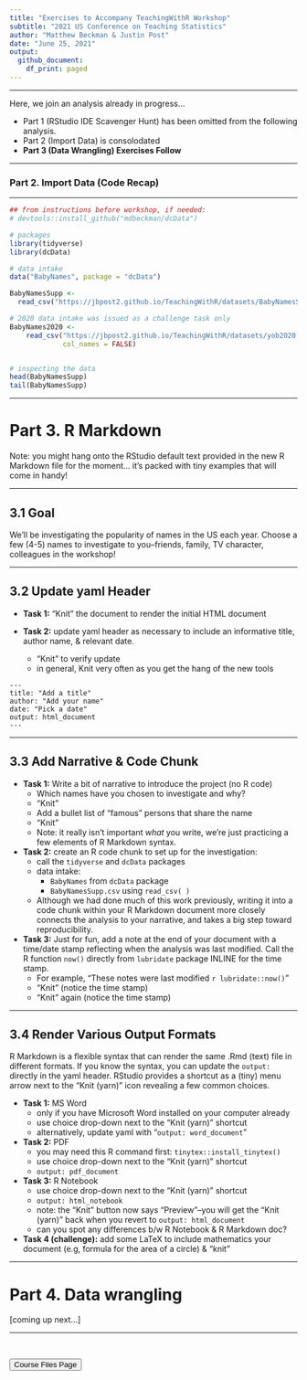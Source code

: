 ```yaml
---
title: "Exercises to Accompany TeachingWithR Workshop"
subtitle: "2021 US Conference on Teaching Statistics"
author: "Matthew Beckman & Justin Post"
date: "June 25, 2021"
output:
  github_document:
    df_print: paged
---
```


<hr> 

Here, we join an analysis already in progress...  

- Part 1 (RStudio IDE Scavenger Hunt) has been omitted from the following analysis. 
- Part 2 (Import Data) is consolodated 
- **Part 3 (Data Wrangling) Exercises Follow**  

<hr> 

### Part 2. Import Data (Code Recap)

<hr> 

```r
## from instructions before workshop, if needed:
# devtools::install_github("mdbeckman/dcData")

# packages
library(tidyverse)  
library(dcData)     

# data intake
data("BabyNames", package = "dcData")

BabyNamesSupp <- 
  read_csv("https://jbpost2.github.io/TeachingWithR/datasets/BabyNamesSupp.csv")

# 2020 data intake was issued as a challenge task only
BabyNames2020 <-   
    read_csv("https://jbpost2.github.io/TeachingWithR/datasets/yob2020.txt", 
             col_names = FALSE)


# inspecting the data
head(BabyNamesSupp)
tail(BabyNamesSupp)

```

<hr> 

# Part 3. R Markdown 

Note: you might hang onto the RStudio default text provided in the new R Markdown file for the moment... it's packed with tiny examples that will come in handy!

<hr> 

## 3.1 Goal

We'll be investigating the popularity of names in the US each year. Choose a few (4-5) names to investigate to you--friends, family, TV character, colleagues in the workshop! 

<hr> 

## 3.2 Update yaml Header

- **Task 1:** "Knit" the document to render the initial HTML document

- **Task 2:** update yaml header as necessary to include an informative title, author name, & relevant date.
    - "Knit" to verify update
    - in general, Knit very often as you get the hang of the new tools


````
---
title: "Add a title"
author: "Add your name"
date: "Pick a date"
output: html_document
---
````

<hr> 

## 3.3 Add Narrative & Code Chunk

- **Task 1:** Write a bit of narrative to introduce the project (no R code) 
    - Which names have you chosen to investigate and why?    
    - "Knit"  
    - Add a bullet list of "famous" persons that share the name  
    - "Knit"  
    - Note: it really isn't important *what* you write, we're just practicing a few elements of R Markdown syntax.  

- **Task 2:** create an R code chunk to set up for the investigation:
    - call the `tidyverse` and `dcData` packages  
    - data intake:  
        - `BabyNames` from `dcData` package  
        - `BabyNamesSupp.csv` using `read_csv( )`  
    - Although we had done much of this work previously, writing it into a code chunk within your R Markdown document more closely connects the analysis to your narrative, and takes a big step toward reproducibility.  

- **Task 3:** Just for fun, add a note at the end of your document with a time/date stamp reflecting when the analysis was last modified.  Call the R function `now()` directly from `lubridate` package INLINE for the time stamp.  
    - For example, "These notes were last modified `r lubridate::now()`"   
    - "Knit" (notice the time stamp)  
    - "Knit" again (notice the time stamp)  


<hr> 

## 3.4 Render Various Output Formats

R Markdown is a flexible syntax that can render the same .Rmd (text) file in different formats.  If you know the syntax, you can update the `output:` directly in the yaml header.  RStudio provides a shortcut as a (tiny) menu arrow next to the "Knit (yarn)" icon revealing a few common choices.


- **Task 1:** MS Word  
    - only if you have Microsoft Word installed on your computer already
    - use choice drop-down next to the "Knit (yarn)" shortcut
    - alternatively, update yaml with "`output: word_document`"

- **Task 2:** PDF  
    - you may need this R command first: `tinytex::install_tinytex()`  
    - use choice drop-down next to the "Knit (yarn)" shortcut
    - `output: pdf_document`

- **Task 3:** R Notebook 
    - use choice drop-down next to the "Knit (yarn)" shortcut
    - `output: html_notebook`
    - note: the "Knit" button now says "Preview"--you will get the "Knit (yarn)" back when you revert to `output: html_document`
    - can you spot any differences b/w R Notebook & R Markdown doc? 
    

- **Task 4 (challenge):** add some LaTeX to include mathematics your document (e.g, formula for the area of a circle) & "knit" 

<hr> 


# Part 4. Data wrangling

[coming up next...]

<hr>


<br>

<a href = "https://jbpost2.github.io/TeachingWithR/CourseFiles.html"><button type="button">Course Files Page</button></a> 

